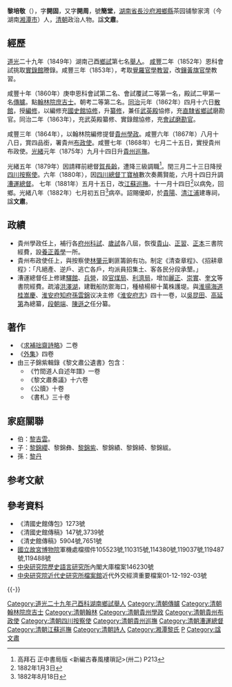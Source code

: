 {{明清人物信息框
| 姓名 = 黎培敬
| 原名 =
| 圖片名稱=
| 圖片大小 =
| 圖片說明 =
| 最高職務 = 頭品頂戴漕運總督江蘇巡撫
| 國家 = 大清
| 爵位 =
| 籍貫 = [[湖南省|湖南省]][[長沙府|長沙府]][[湘鄉縣|湘鄉縣]]
| 族裔 = 漢族
| 旗籍 = 
| 字號 = 字'''開固'''、'''開周'''，號'''簡堂'''
| 諡號 = '''文肅'''
| 出生日期 = [[道光|道光]]六年（1826年）
| 出生地點 = [[湖南省|湖南省]][[湘鄉縣|湘鄉縣]]茶园铺黎家湾南泉舊宅
| 逝世日期 = [[光緒|光緒]]八年七月初五日（1882年8月18日）
| 逝世地點 = [[湘鄉縣|湘鄉縣]]府邸正寢
| 墓葬 =
| 配偶 =
| 親屬 =
| 出身 = 
*道光二十九年己酉科舉人
*咸豐十年庚申恩科進士出身
| 經歷 = 
*[[實錄館|實錄館]][[謄錄|謄錄]]（咸豐二年-三年）
*[[鑲黃旗官學|鑲黃旗官學]][[教習|教習]]（咸豐三年-？年）
*[[翰林院|翰林院]][[庶吉士|庶吉士]]（咸豐十年-同治元年）
*翰林院[[編修|編修]]（同治元年-三年）
*編修充[[國史館|國史館]][[協修|協修]]（同治元年）
*編修充國史館[[纂修|纂修]]（同治元年-？年）
*編修兼[[武英殿|武英殿]]協修（同治元年-？年）
*編修充直省鄉試磨勘官（同治元年）
*編修充武英殿纂修（同治二年-？年）
*編修充實錄館協修（同治二年-？年） 
*編修充會試磨勘官（同治二年）
*貴州[[學政|學政]]（同治三年-六年）
*署貴州[[布政使|布政使]]（同治六年-七年）
*貴州布政使（同治七年-光緒元年）
*[[貴州巡撫|貴州巡撫]]（光緒元年-五年）
*四川[[按察使|按察使]]（光緒五年-六年）
*[[漕運總督|漕運總督]]（光緒六年-七年）
*[[江蘇巡撫|江蘇巡撫]]（光緒七年）
| 著作 = 
*《求補拙齋詩略》二卷
*《外集》四卷
*《竹間道人自述年譜》一卷
*《黎文肅奏議》十六卷
*《公牘》十卷
*《書札》三十卷
}}
'''黎培敬'''（{{bd|1826年||1882年|8月18日|catIdx=L黎}}），字'''開固'''，又字'''開周'''，號'''簡堂'''，[[湖南省|湖南省]][[長沙府|長沙府]][[湘鄉縣|湘鄉縣]]茶园铺黎家湾（今湖南[[湘潭市|湘潭市]]）人，[[清朝|清朝]]政治人物。{{r|duck|page=44}}諡'''文肅'''。{{r|duck|page=44}}

== 經歷 ==
[[道光|道光]]二十九年（1849年）湖南己酉[[鄉試|鄉試]]第七名[[舉人|舉人]]。 [[咸豐_(年號)|咸豐]]二年（1852年）恩科會試挑取[[實錄館|實錄館]]謄錄。咸豐三年（1853年），考取[[覺羅官學|覺羅官學]][[教習|教習]]，改[[鑲黃旗官學|鑲黃旗官學]]教習。

咸豐十年（1860年）庚申恩科會試第二名、會試覆試二等第一名，殿試二甲第一名[[傳臚|傳臚]]。{{r|duck|page=44}}點[[翰林院|翰林院]][[庶吉士|庶吉士]]。朝考二等第二名。{{r|duck|page=44}}[[同治|同治]]元年（1862年）四月十六日[[散館|散館]]，授[[編修|編修]]，以編修充[[國史館|國史館]][[協修|協修]]，升[[纂修|纂修]]，兼任[[武英殿|武英殿]]協修，充[[直隸省|直隸省]][[鄉試|鄉試]]磨勘官。{{r|duck|page=44}}同治二年（1863年），充武英殿纂修、實錄館協修，充[[會試|會試]][[磨勘官|磨勘官]]。

咸豐三年（1864年），以翰林院編修提督[[貴州|貴州]][[學政|學政]]。咸豐六年（1867年）八月十八日，賞四品銜，署貴州[[布政使|布政使]]。{{r|duck|page=44}}咸豐七年（1868年）七月二十五日，實授貴州布政使。{{r|duck|page=44}}[[光緒|光緒]]元年（1875年）九月十四日升[[貴州巡撫|貴州巡撫]]。{{r|duck|page=44}}

光緒五年（1879年）因請釋前總督[[賀長齡|賀長齡]]，遭降三級調職<ref>高拜石 正中書局版 <新編古春風樓瑣記>(卅二) P213</ref>。閏三月二十三日降授[[四川|四川]][[按察使|按察使]]。六年（1880年），因[[四川總督|四川總督]][[丁寶楨|丁寶楨]]數次奏薦賢能，六月十四日升調[[漕運總督|漕運總督]]。 七年（1881年）五月十五日，改[[江蘇巡撫|江蘇巡撫]]。十一月十四日<ref>1882年1月3日</ref>以病免，回鄉。光緒八年（1882年）七月初五日<ref>1882年8月18日</ref>病卒。詔賜優卹，於[[貴陽|貴陽]]、[[清江浦|清江浦]]建專祠，諡'''文肅'''。{{r|duck|page=44}}

== 政績 ==
*貴州學政任上，補行各[[府|府]][[州|州]][[科試|科試]]、[[歲試|歲試]]各八屆，恢復[[貴山書院|貴山]]、[[正習書院|正習]]、[[正本書院|正本]]三書院經費，設[[養正義學|養正義學]]一所。
*貴州布政使任上，與按察使[[林肇元|林肇元]]剿匪籌餉有功。制定《清查章程》、《招耕章程》：「凡絕產、逆戶、逃亡各戶，均派員招集土、客各民分段承墾。」
*漕運總督任上修建[[驛館|驛館]]、[[兵營|兵營]]，設[[官煤局|官煤局]]、[[利濟局|利濟局]]，增加[[麗正書院|麗正]]、[[崇實書院|崇實]]、[[奎文書院|奎文]]等書院經費。疏濬[[洪澤湖|洪澤湖]]，建戰船防禦海口，種植楊柳十萬株護堤。與[[淮揚海道|淮揚海道]][[桂嵩慶|桂嵩慶]]、[[淮安府|淮安府]][[知府|知府]][[孫雲錦|孫雲錦]]议决主修《[[淮安府志|淮安府志]]》四十一卷，以[[吳昆田|吳昆田]]、[[高延第|高延第]]為總纂，[[段朝端|段朝端]]、[[陳遜之|陳遜之]]任分纂。

== 著作 ==
*《[[求補拙齋詩略|求補拙齋詩略]]》二卷
*《[[外集|外集]]》四卷
*由三子錦紫輯錄《黎文肅公遺書》包含：
**《竹間道人自述年譜》一卷
**《黎文肅奏議》十六卷
**《公牘》十卷
**《書札》三十卷

== 家庭關聯 ==
*伯：[[黎吉雲|黎吉雲]]。
*子：[[黎錦纓|黎錦纓]]、黎錦彝、[[黎錦紫|黎錦紫]]、黎錦績、黎錦綺、黎錦紱。
*孫：[[黎丹|黎丹]]

==参考文献==
{{Reflist|refs=
<ref name="duck">{{cite book |author1=龙剑宇 |chapter=第二章 湘潭——地灵人杰 |title=《乌石寨揽胜——彭德怀故里纪行》 |date=1998-10-01 |publisher=西南师范大学出版社 |location=重庆市 |isbn=7-5621-2044-7}}</ref>
}}

== 參考資料 ==
*《清國史館傳包》1273號
*《清國史館傳稿》147號,3739號
*《清史館傳稿》5904號,7651號
*[[國立故宮博物院|國立故宮博物院]]軍機處檔摺件105523號,110315號,114380號,119037號,119487號,119488號
*[[中央研究院|中央研究院]][http://www.ihp.sinica.edu.tw/ 歷史語言研究所]{{Wayback|url=http://www.ihp.sinica.edu.tw/ |date=20100424033054 }}內閣大庫檔案146230號
*[[中央研究院|中央研究院]][https://web.archive.org/web/20100628171901/http://archives.sinica.edu.tw/ 近代史研究所檔案館]近代外交經濟重要檔案01-12-192-03號

{{-}}
{{start box}}
{{s-off}}
{{s-before|[[曾璧光|曾璧光]]}}
{{s-title|[[貴州巡撫|貴州巡撫]]|1875年10月12日－1879年2月15日在任}}
{{s-after|[[張樹聲|張樹聲]]}}
{{s-before|[[文彬|文彬]]}}
{{s-title|[[漕運總督|漕運總督]]|1880年7月20日－1881年6月11日在任}}
{{s-after|[[周恆祺|周恆祺]]}}
{{s-before|[[吳元炳|吳元炳]]}}
{{s-title|[[江蘇巡撫|江蘇巡撫]]|1881年6月11日－1882年1月3日在任}}
{{s-after|[[衛榮光|衛榮光]]}}
{{end box}}
{{咸豐十年庚申恩科殿試金榜}}
{{DEFAULTSORT:Li黎}}
[[Category:道光二十九年己酉科湖南鄉試舉人|Category:道光二十九年己酉科湖南鄉試舉人]]
[[Category:清朝傳臚|Category:清朝傳臚]]
[[Category:清朝翰林院庶吉士|Category:清朝翰林院庶吉士]]
[[Category:清朝翰林|Category:清朝翰林]]
[[Category:清朝貴州學政|Category:清朝貴州學政]]
[[Category:清朝貴州布政使|Category:清朝貴州布政使]]
[[Category:清朝四川按察使|Category:清朝四川按察使]]
[[Category:清朝貴州巡撫|Category:清朝貴州巡撫]]
[[Category:清朝漕運總督|Category:清朝漕運總督]]
[[Category:清朝江蘇巡撫|Category:清朝江蘇巡撫]]
[[Category:清朝詩人|Category:清朝詩人]]
[[Category:湘潭黎氏|Category:湘潭黎氏]]
[[Category:黎姓|P]]
[[Category:諡文肅|Category:諡文肅]]